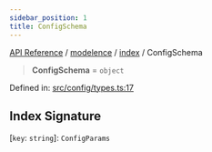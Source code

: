 ```yaml
---
sidebar_position: 1
title: ConfigSchema
---
```


[API Reference](/api-reference/modelence/index/type-aliases/../../../index) / [modelence](/api-reference/modelence/index/type-aliases/../../index) / [index](/api-reference/modelence/index/type-aliases/../index) / ConfigSchema

> **ConfigSchema** = `object`

Defined in: [src/config/types.ts:17](https://github.com/modelence/modelence/blob/058768fe0d4b5ec6a83211d4f894db3f17565b0b/packages/modelence/src/config/types.ts#L17)

## Index Signature

\[`key`: `string`\]: `ConfigParams`
